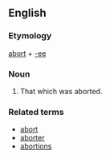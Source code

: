 ==English==
===Etymology===
[[abort]] + [[-ee]]
===Noun===
{{en-noun}}
# That which was aborted.

===Related terms===
* [[abort]]
* [[aborter]]
* [[abortions]]